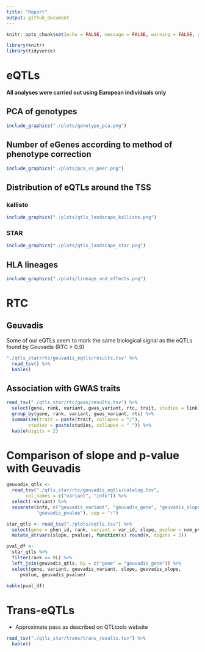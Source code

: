 ```yaml
---
title: "Report"
output: github_document
---
```


```r
knitr::opts_chunk$set(echo = FALSE, message = FALSE, warning = FALSE, comment = "")
```

```r
library(knitr)
library(tidyverse)
```

# eQTLs

**All analyses were carried out using European individuals only**

## PCA of genotypes

```r
include_graphics("./plots/genotype_pca.png")
```

## Number of eGenes according to method of phenotype correction

```r
include_graphics("./plots/pca_vs_peer.png")
```

## Distribution of eQTLs around the TSS

### kallisto

```r
include_graphics("./plots/qtls_landscape_kallisto.png")
```

### STAR

```r
include_graphics("./plots/qtls_landscape_star.png")
```

## HLA lineages

```r
include_graphics("./plots/lineage_and_effects.png")
```

# RTC

## Geuvadis

Some of our eQTLs seem to mark the same biological signal as the eQTLs found by
Geuvadis (RTC > 0.9)

```r
"./qtls_star/rtc/geuvadis_eqtls/results.tsv" %>%
  read_tsv() %>%
  kable()
```

## Association with GWAS traits

```r
read_tsv("./qtls_star/rtc/gwas/results.tsv") %>%
  select(gene, rank, variant, gwas_variant, rtc, trait, studies = link) %>%
  group_by(gene, rank, variant, gwas_variant, rtc) %>%
  summarize(trait = paste(trait, collapse = "/"), 
	    studies = paste(studies, collapse = " ")) %>%
  kable(digits = 2)
```

# Comparison of slope and p-value with Geuvadis

```r
geuvadis_qtls <- 
  read_tsv("./qtls_star/rtc/geuvadis_eqtls/catalog.tsv",
	   col_names = c("variant", "info")) %>%
  select(-variant) %>%
  separate(info, c("geuvadis_variant", "geuvadis_gene", "geuvadis_slope",
		   "geuvadis_pvalue"), sep = ":")

star_qtls <- read_tsv("./plots/eqtls.tsv") %>%
  select(gene = phen_id, rank, variant = var_id, slope, pvalue = nom_pval) %>%
  mutate_at(vars(slope, pvalue), function(x) round(x, digits = 2))

pval_df <-
  star_qtls %>%
  filter(rank == 0L) %>%
  left_join(geuvadis_qtls, by = c("gene" = "geuvadis_gene")) %>%
  select(gene, variant, geuvadis_variant, slope, geuvadis_slope, 
	 pvalue, geuvadis_pvalue)

kable(pval_df)
```

# Trans-eQTLs

- Approximate pass as described on QTLtools website

```r
read_tsv("./qtls_star/trans/trans_results.tsv") %>%
  kable()
```
